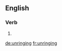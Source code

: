 ==English==

===Verb===
{{head|en}}

# {{present participle of|unring|lang=en}}

[[de:unringing]]
[[fr:unringing]]